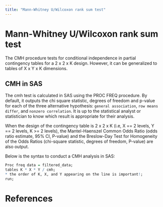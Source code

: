 ```yaml
---
title: "Mann-Whitney U/Wilcoxon rank sum test"
---
```


# Mann-Whitney U/Wilcoxon rank sum test

The CMH procedure tests for conditional independence in partial contingency tables for a 2 x 2 x K design. However, it can be generalized to tables of X x Y x K dimensions.

## CMH in SAS

The cmh test is calculated in SAS using the PROC FREQ procedure. By default, it outputs the chi square statistic, degrees of freedom and p-value for each of the three alternative hypothesis: `general association`, `row means differ`, and `nonzero correlation`. It is up to the statistical analyst or statistician to know which result is appropriate for their analysis.

When the design of the contingency table is 2 x 2 x K (i.e, X == 2 levels, Y == 2 levels, K \>= 2 levels), the Mantel-Haenszel Common Odds Ratio (odds ratio estimate, 95% CI, P-value) and the Breslow-Day Test for Homogeneity of the Odds Ratios (chi-square statistic, degrees of freedom, P-value) are also output.

Below is the syntax to conduct a CMH analysis in SAS:

```r
Proc freq data = filtered_data; 
tables K * X * Y / cmh; 
* the order of K, X, and Y appearing on the line is important!;
run; 

```

# References
